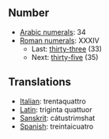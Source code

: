 ==Number==
*[[w:Arabic numerals|Arabic numerals]]: 34
*[[w:Roman numerals|Roman numerals]]: XXXIV
**Last: [[thirty-three]] (33)
**Next: [[thirty-five]] (35)

==Translations==
*[[Italian]]: trentaquattro
*[[Latin]]: triginta quattuor
*[[Sanskrit]]: cátustri''m''shat
*[[Spanish]]: treintaicuatro